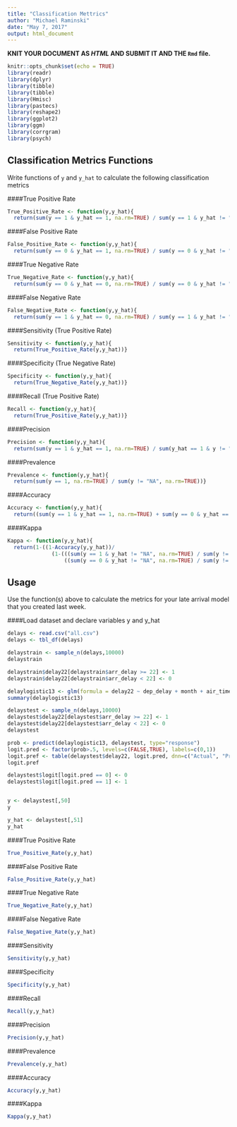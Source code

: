 ```yaml
---
title: "Classification Mettrics"
author: "Michael Raminski"
date: "May 7, 2017"
output: html_document
---
```



**KNIT YOUR DOCUMENT AS *HTML* AND SUBMIT IT AND THE `Rmd` file.** 
 
```r
knitr::opts_chunk$set(echo = TRUE)
library(readr)
library(dplyr)
library(tibble)
library(tibble)
library(Hmisc)
library(pastecs)
library(reshape2)
library(ggplot2)
library(ggm)
library(corrgram)
library(psych)
``` 

## Classification Metrics Functions 
Write functions of `y` and `y_hat` to calculate the following classification metrics


####True Positive Rate
```r
True_Positive_Rate <- function(y,y_hat){
  return(sum(y == 1 & y_hat == 1, na.rm=TRUE) / sum(y == 1 & y_hat != "NA", na.rm=TRUE))}
```

####False Positive Rate
```r
False_Positive_Rate <- function(y,y_hat){
  return(sum(y == 0 & y_hat == 1, na.rm=TRUE) / sum(y == 0 & y_hat != "NA", na.rm=TRUE))}
```

####True Negative Rate
```r
True_Negative_Rate <- function(y,y_hat){
  return(sum(y == 0 & y_hat == 0, na.rm=TRUE) / sum(y == 0 & y_hat != "NA", na.rm=TRUE))}
```

####False Negative Rate
```r
False_Negative_Rate <- function(y,y_hat){
  return(sum(y == 1 & y_hat == 0, na.rm=TRUE) / sum(y == 1 & y_hat != "NA", na.rm=TRUE))}
```

####Sensitivity (True Positive Rate)
```r
Sensitivity <- function(y,y_hat){
  return(True_Positive_Rate(y,y_hat))}
```

####Specificity (True Negative Rate)
```r
Specificity <- function(y,y_hat){
  return(True_Negative_Rate(y,y_hat))}
```

####Recall (True Positive Rate)
```r
Recall <- function(y,y_hat){
  return(True_Positive_Rate(y,y_hat))}
```

####Precision
```r
Precision <- function(y,y_hat){
  return(sum(y == 1 & y_hat == 1, na.rm=TRUE) / sum(y_hat == 1 & y != "NA", na.rm=TRUE))}
```

####Prevalence
```r
Prevalence <- function(y,y_hat){
  return(sum(y == 1, na.rm=TRUE) / sum(y != "NA", na.rm=TRUE))}
```

####Accuracy
```r
Accuracy <- function(y,y_hat){
  return((sum(y == 1 & y_hat == 1, na.rm=TRUE) + sum(y == 0 & y_hat == 0, na.rm=TRUE)) / sum(y != "NA" & y_hat != "NA", na.rm=TRUE))}
```

####Kappa
```r
Kappa <- function(y,y_hat){
  return(1-((1-Accuracy(y,y_hat))/
              (1-(((sum(y == 1 & y_hat != "NA", na.rm=TRUE) / sum(y != "NA" & y_hat != "NA", na.rm=TRUE))*(sum(y_hat == 1 & y != "NA", na.rm=TRUE) / sum(y != "NA" & y_hat != "NA", na.rm=TRUE)))+
                  ((sum(y == 0 & y_hat != "NA", na.rm=TRUE) / sum(y != "NA" & y_hat != "NA", na.rm=TRUE))*(sum(y_hat == 0 & y != "NA", na.rm=TRUE) / sum(y != "NA" & y_hat != "NA", na.rm=TRUE)))))))}
```



## Usage 
Use the function(s) above to calculate the metrics for your late arrival model that
you created last week. 

####Load dataset and declare variables y and y_hat
```r
delays <- read.csv("all.csv")
delays <- tbl_df(delays)

delaystrain <- sample_n(delays,10000)
delaystrain

delaystrain$delay22[delaystrain$arr_delay >= 22] <- 1
delaystrain$delay22[delaystrain$arr_delay < 22] <- 0

delaylogistic13 <- glm(formula = delay22 ~ dep_delay + month + air_time + distance + dep_time + humid + temp + pressure + lat.y + wind_gust + carrier, family = binomial, data = delaystrain)
summary(delaylogistic13)

delaystest <- sample_n(delays,10000)
delaystest$delay22[delaystest$arr_delay >= 22] <- 1
delaystest$delay22[delaystest$arr_delay < 22] <- 0
delaystest

prob <- predict(delaylogistic13, delaystest, type="response")
logit.pred <- factor(prob>.5, levels=c(FALSE,TRUE), labels=c(0,1))
logit.pref <- table(delaystest$delay22, logit.pred, dnn=c("Actual", "Predicted"))
logit.pref

delaystest$logit[logit.pred == 0] <- 0
delaystest$logit[logit.pred == 1] <- 1


y <- delaystest[,50]
y

y_hat <- delaystest[,51]
y_hat
```

####True Positive Rate
```r
True_Positive_Rate(y,y_hat)
```

####False Positive Rate
```r
False_Positive_Rate(y,y_hat)
```

####True Negative Rate
```r
True_Negative_Rate(y,y_hat)
```

####False Negative Rate
```r
False_Negative_Rate(y,y_hat)
```

####Sensitivity
```r
Sensitivity(y,y_hat)
```

####Specificity
```r
Specificity(y,y_hat)
```

####Recall
```r
Recall(y,y_hat)
```

####Precision
```r
Precision(y,y_hat)
```

####Prevalence
```r
Prevalence(y,y_hat)
```

####Accuracy
```r
Accuracy(y,y_hat)
```

####Kappa
```r
Kappa(y,y_hat)
```

